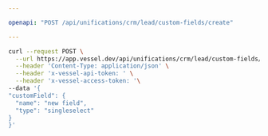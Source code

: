 ```yaml
---

openapi: "POST /api/unifications/crm/lead/custom-fields/create"

---
```


  <RequestExample>
  
  ```bash Request
  curl --request POST \
    --url https://app.vessel.dev/api/unifications/crm/lead/custom-fields/create \
    --header 'Content-Type: application/json' \
    --header 'x-vessel-api-token: ' \
    --header 'x-vessel-access-token: '\ 
  --data '{
  "customField": {
    "name": "new field",
    "type": "singleselect"
  }
}'
  ```
  
  </RequestExample>
  
  


